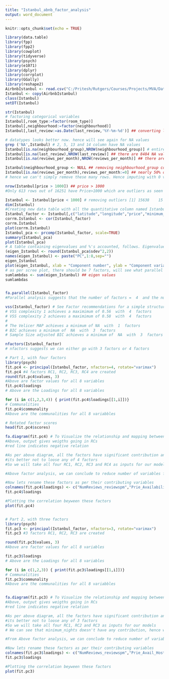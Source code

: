 ---
title: "Istanbul_abnb_factor_analysis"
output: word_document
---

```{r setup, include=TRUE}
knitr::opts_chunk$set(echo = TRUE)
```


```{r cars}
library(data.table)
library(fpp)
library(fpp2)
library(cowplot)
library(tidyverse)
library(psych)
library(e1071)
library(dplyr)
library(corrplot)
library(GGally)
library(reshape2)
AirbnbIstanbul <- read.csv("C:/Pritesh/Rutgers/Courses/Projects/MVA/Dataset/AirbnbIstanbul.csv", stringsAsFactors=FALSE)
Istanbul <- copy(AirbnbIstanbul)
class(Istanbul)
setDT(Istanbul)

str(Istanbul)
# factoring categorical variables
Istanbul[,room_type:=factor(room_type)]
Istanbul[,neighbourhood:=factor(neighbourhood)]
Istanbul[,last_review:=as.Date(last_review,'%Y-%m-%d')] ## converting last_review to date datatype

# datatypes looks better now. hence will see again for NA values 
grep ('NA',Istanbul) # 2, 5, 13 and 14 column have NA values
Istanbul[is.na(neighbourhood_group),NROW(neighbourhood_group)] # entire obs. is blank, will drop this var
Istanbul[is.na(last_review),NROW(last_review)] ## there are 8484 NA values
Istanbul[is.na(reviews_per_month),NROW(reviews_per_month)] ## there are 8484 NA values

Istanbul$neighbourhood_group <- NULL ## removing neighbourhood_group column
Istanbul[is.na(reviews_per_month),reviews_per_month:=0] ## nearly 50% of the dataset is filled with NA.
# hence we can't simply remove these many rows. Hence imputing with 0 values.

nrow(Istanbul[price > 1000]) ## price > 1000
#Only 613 rows out of 16251 have Price>1000 which are outliers as seen in EDA, we can remove those records

Istanbul <- Istanbul[price < 1000] # removing outliers [1] 15638    15
dim(Istanbul)
#Creating new data table with all the quantitative column named Istanbul_factor
Istanbul_factor <- Istanbul[,c("latitude","longitude","price","minimum_nights","number_of_reviews","reviews_per_month","calculated_host_listings_count","availability_365")]
corrm.Istanbul <- cor(Istanbul_factor)
corrm.Istanbul
plot(corrm.Istanbul)
Istanbul_pca <- prcomp(Istanbul_factor, scale=TRUE)
summary(Istanbul_pca)
plot(Istanbul_pca)
# A table containing eigenvalues and %'s accounted, follows. Eigenvalues are the sdev^2
(eigen_Istanbul <- round(Istanbul_pca$sdev^2,2))
names(eigen_Istanbul) <- paste("PC",1:8,sep="")
eigen_Istanbul
plot(eigen_Istanbul, xlab = "Component number", ylab = "Component variance", type = "l", main = "Scree diagram")
# as per scree plot, there should be 7 factors, will see what parallel analysis suggests
sumlambdas <- sum(eigen_Istanbul) ## eigen values
sumlambdas


fa.parallel(Istanbul_factor) 
#Parallel analysis suggests that the number of factors =  4  and the number of components =  3

vss(Istanbul_factor) # See Factor recommendations for a simple structure
# VSS complexity 1 achieves a maximimum of 0.56  with  4  factors
# VSS complexity 2 achieves a maximimum of 0.58  with  4  factors
# 
# The Velicer MAP achieves a minimum of NA  with  1  factors 
# BIC achieves a minimum of  NA  with  3  factors
# Sample Size adjusted BIC achieves a minimum of  NA  with  3  factors

nfactors(Istanbul_factor) 
# nfactors suggests we can either go with 3 factors or 4 factors

# Part 1, with four factors
library(psych)
fit.pc4 <- principal(Istanbul_factor, nfactors=4, rotate="varimax") 
fit.pc4 #4 factors RC1, RC2, RC3, RC4 are created
round(fit.pc4$values, 3)
#Above are factor values for all 8 variables 
fit.pc4$loadings
# Above are the Loadings for all 8 variables

for (i in c(1,2,3,4)) { print(fit.pc4$loadings[[1,i]])}
# Communalities
fit.pc4$communality
#Above are the communalities for all 8 variabbles

# Rotated factor scores
head(fit.pc4$scores)

fa.diagram(fit.pc4) # To Visualize the relationship and mapping between variables and factors with weights
#Above, output gives weigths going in RCs
#red line indicates negative relation

#As per above diagram, all the factors have significant contribution and so 
#its better not to loose any of 4 factors
#So we will take all four RC1, RC2, RC3 and RC4 as inputs for our models

#Above factor analysis, we can conclude to reduce number of variables from 8 to 4 in our input dataset.

#Now lets rename these factors as per their contributing variables
colnames(fit.pc4$loadings) <- c("NumReviews_reviewspm","Prie_Availability_HostListCount","minNights","GeoLocations")
fit.pc4$loadings

#Plotting the correlation beyween these factors
plot(fit.pc4)


# Part 2, with three factors
library(psych)
fit.pc3 <- principal(Istanbul_factor, nfactors=3, rotate="varimax") 
fit.pc3 #3 factors RC1, RC2, RC3 are created

round(fit.pc3$values, 3)
#Above are factor values for all 8 variables 

fit.pc3$loadings
# Above are the Loadings for all 8 variables

for (i in c(1,2,3)) { print(fit.pc3$loadings[[1,i]])}
# Communalities
fit.pc3$communality
#Above are the communalities for all 8 variabbles


fa.diagram(fit.pc3) # To Visualize the relationship and mapping between variables and factors with weights
#Above, output gives weigths going in RCs
#red line indicates negative relation

#As per above diagram, all the factors have significant contribution and so 
#its better not to loose any of 3 factors
#So we will take all four RC1, RC2 and RC3 as inputs for our models
# We can see that minimum_nights doesn't have any contribution, hence we can consider dropping this variable

#From Above factor analysis, we can conclude to reduce number of variables from 8 to 3 in our input dataset.

#Now lets rename these factors as per their contributing variables
colnames(fit.pc3$loadings) <- c("NumReviews_reviewspm","Prie_Avail_HostListCount","GeoLocations")
fit.pc3$loadings

#Plotting the correlation beyween these factors
plot(fit.pc3)
```


